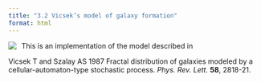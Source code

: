 ```yaml
---
title: "3.2 Vicsek’s model of galaxy formation"
format: html
---
```


[![](3.2-vicsek-galaxy-formation.png)](3.2-vicsek-galaxy-formation.nlogo){style="float:left; margin-right:10px; margin-bottom:5px;"} This is an implementation of the model described in

Vicsek T and Szalay AS 1987 Fractal distribution of galaxies modeled by a cellular-automaton-type stochastic process. _Phys. Rev. Lett._ **58**, 2818-21.
